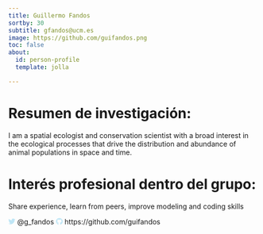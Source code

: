 ```yaml
---
title: Guillermo Fandos
sortby: 30
subtitle: gfandos@ucm.es
image: https://github.com/guifandos.png
toc: false
about: 
  id: person-profile
  template: jolla

---
```


:::{#person-profile}

# Resumen de investigación:
I am a spatial ecologist and conservation scientist with a broad interest in the ecological processes that drive the distribution and abundance of animal populations in space and time.

#  Interés profesional dentro del grupo:
Share experience, learn from peers, improve modeling and coding skills


 <svg aria-hidden="true" role="img" viewBox="0 0 512 512" style="height:1em;width:1em;vertical-align:-0.125em;margin-left:auto;margin-right:auto;font-size:inherit;fill:#bfe6f5;overflow:visible;position:relative;"><path d="M459.37 151.716c.325 4.548.325 9.097.325 13.645 0 138.72-105.583 298.558-298.558 298.558-59.452 0-114.68-17.219-161.137-47.106 8.447.974 16.568 1.299 25.34 1.299 49.055 0 94.213-16.568 130.274-44.832-46.132-.975-84.792-31.188-98.112-72.772 6.498.974 12.995 1.624 19.818 1.624 9.421 0 18.843-1.3 27.614-3.573-48.081-9.747-84.143-51.98-84.143-102.985v-1.299c13.969 7.797 30.214 12.67 47.431 13.319-28.264-18.843-46.781-51.005-46.781-87.391 0-19.492 5.197-37.36 14.294-52.954 51.655 63.675 129.3 105.258 216.365 109.807-1.624-7.797-2.599-15.918-2.599-24.04 0-57.828 46.782-104.934 104.934-104.934 30.213 0 57.502 12.67 76.67 33.137 23.715-4.548 46.456-13.32 66.599-25.34-7.798 24.366-24.366 44.833-46.132 57.827 21.117-2.273 41.584-8.122 60.426-16.243-14.292 20.791-32.161 39.308-52.628 54.253z"/></svg>	@g_fandos		<svg aria-hidden="true" role="img" viewBox="0 0 496 512" style="height:1em;width:0.97em;vertical-align:-0.125em;margin-left:auto;margin-right:auto;font-size:inherit;fill:#bfe6f5;overflow:visible;position:relative;"><path d="M165.9 397.4c0 2-2.3 3.6-5.2 3.6-3.3.3-5.6-1.3-5.6-3.6 0-2 2.3-3.6 5.2-3.6 3-.3 5.6 1.3 5.6 3.6zm-31.1-4.5c-.7 2 1.3 4.3 4.3 4.9 2.6 1 5.6 0 6.2-2s-1.3-4.3-4.3-5.2c-2.6-.7-5.5.3-6.2 2.3zm44.2-1.7c-2.9.7-4.9 2.6-4.6 4.9.3 2 2.9 3.3 5.9 2.6 2.9-.7 4.9-2.6 4.6-4.6-.3-1.9-3-3.2-5.9-2.9zM244.8 8C106.1 8 0 113.3 0 252c0 110.9 69.8 205.8 169.5 239.2 12.8 2.3 17.3-5.6 17.3-12.1 0-6.2-.3-40.4-.3-61.4 0 0-70 15-84.7-29.8 0 0-11.4-29.1-27.8-36.6 0 0-22.9-15.7 1.6-15.4 0 0 24.9 2 38.6 25.8 21.9 38.6 58.6 27.5 72.9 20.9 2.3-16 8.8-27.1 16-33.7-55.9-6.2-112.3-14.3-112.3-110.5 0-27.5 7.6-41.3 23.6-58.9-2.6-6.5-11.1-33.3 2.6-67.9 20.9-6.5 69 27 69 27 20-5.6 41.5-8.5 62.8-8.5s42.8 2.9 62.8 8.5c0 0 48.1-33.6 69-27 13.7 34.7 5.2 61.4 2.6 67.9 16 17.7 25.8 31.5 25.8 58.9 0 96.5-58.9 104.2-114.8 110.5 9.2 7.9 17 22.9 17 46.4 0 33.7-.3 75.4-.3 83.6 0 6.5 4.6 14.4 17.3 12.1C428.2 457.8 496 362.9 496 252 496 113.3 383.5 8 244.8 8zM97.2 352.9c-1.3 1-1 3.3.7 5.2 1.6 1.6 3.9 2.3 5.2 1 1.3-1 1-3.3-.7-5.2-1.6-1.6-3.9-2.3-5.2-1zm-10.8-8.1c-.7 1.3.3 2.9 2.3 3.9 1.6 1 3.6.7 4.3-.7.7-1.3-.3-2.9-2.3-3.9-2-.6-3.6-.3-4.3.7zm32.4 35.6c-1.6 1.3-1 4.3 1.3 6.2 2.3 2.3 5.2 2.6 6.5 1 1.3-1.3.7-4.3-1.3-6.2-2.2-2.3-5.2-2.6-6.5-1zm-11.4-14.7c-1.6 1-1.6 3.6 0 5.9 1.6 2.3 4.3 3.3 5.6 2.3 1.6-1.3 1.6-3.9 0-6.2-1.4-2.3-4-3.3-5.6-2z"/></svg>	https://github.com/guifandos		
:::
